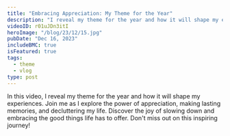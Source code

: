 ```yaml
---
title: "Embracing Appreciation: My Theme for the Year"
description: "I reveal my theme for the year and how it will shape my experiences. Join me as I explore the power of appreciation, making lasting memories, and decluttering my life."
videoID: r01uJDn3itI
heroImage: "/blog/23/12/15.jpg"
pubDate: "Dec 16, 2023"
includeBMC: true
isFeatured: true
tags:
  - theme
  - vlog
type: post
---
```



In this video, I reveal my theme for the year and how it will shape my experiences. Join me as I explore the power of appreciation, making lasting memories, and decluttering my life. Discover the joy of slowing down and embracing the good things life has to offer. Don't miss out on this inspiring journey!

<YouTube id={frontmatter.videoID} />